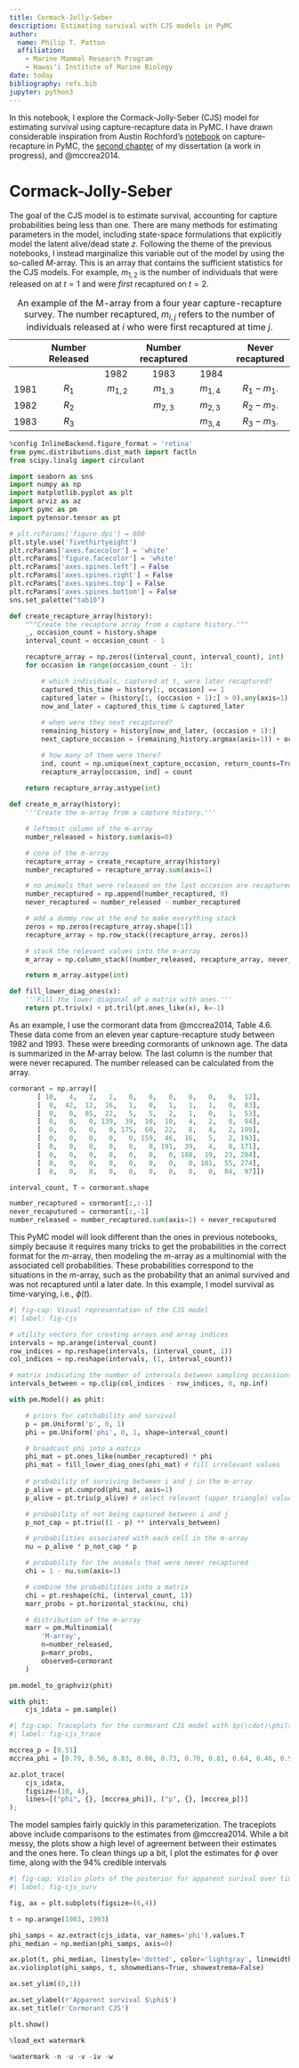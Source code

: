 ```yaml
---
title: Cormack-Jolly-Seber
description: Estimating survival with CJS models in PyMC
author:
  name: Philip T. Patton
  affiliation:
    - Marine Mammal Research Program
    - Hawaiʻi Institute of Marine Biology
date: today
bibliography: refs.bib
jupyter: python3
---
```


In this notebook, I explore the Cormack-Jolly-Seber (CJS) model for estimating survival using capture-recapture data in PyMC. I have drawn considerable inspiration from Austin Rochford's [notebook](https://austinrochford.com/posts/2018-01-31-capture-recapture.html) on capture-recapture in PyMC, the [second chapter](https://github.com/philpatton/autocapture) of my dissertation (a work in progress), and @mccrea2014.  

# Cormack-Jolly-Seber 

The goal of the CJS model is to estimate survival, accounting for capture probabilities being less than one. There are many methods for estimating parameters in the model, including state-space formulations that explicitly model the latent alive/dead state $z.$ Following the theme of the previous notebooks, I instead marginalize this variable out of the model by using the so-called $M$-array. This is an array that contains the sufficient statistics for the CJS models. For example, $m_{1,2}$ is the number of individuals that were released on at $t=1$ and were *first* recaptured on $t=2.$

|      | Number Released |           | Number recaptured |           | Never recaptured |
|------|:---------------:|----------:|:-----------------:|-----------|:----------------:|
|      |                 |    1982   |        1983       |    1984   |                  |
| 1981 |      $R_1$      | $m_{1,2}$ |     $m_{1,3}$     | $m_{1,4}$ | $R_1-m_{1\cdot}$ |
| 1982 |      $R_2$      |           |     $m_{2,3}$     | $m_{2,3}$ | $R_2-m_{2\cdot}$ |
| 1983 |      $R_3$      |           |                   | $m_{3,4}$ | $R_3-m_{3\cdot}$ |
: An example of the M-array from a four year capture-recapture survey. The number recaptured, $m_{i,j}$ refers to the number of individuals released at $i$ who were first recaptured at time $j$.

```python
%config InlineBackend.figure_format = 'retina'
from pymc.distributions.dist_math import factln
from scipy.linalg import circulant

import seaborn as sns
import numpy as np
import matplotlib.pyplot as plt
import arviz as az
import pymc as pm 
import pytensor.tensor as pt

# plt.rcParams['figure.dpi'] = 600
plt.style.use('fivethirtyeight')
plt.rcParams['axes.facecolor'] = 'white'
plt.rcParams['figure.facecolor'] = 'white'
plt.rcParams['axes.spines.left'] = False
plt.rcParams['axes.spines.right'] = False
plt.rcParams['axes.spines.top'] = False
plt.rcParams['axes.spines.bottom'] = False
sns.set_palette("tab10")

def create_recapture_array(history):
    """Create the recapture array from a capture history."""
    _, occasion_count = history.shape
    interval_count = occasion_count - 1

    recapture_array = np.zeros((interval_count, interval_count), int)
    for occasion in range(occasion_count - 1):

        # which individuals, captured at t, were later recaptured?
        captured_this_time = history[:, occasion] == 1
        captured_later = (history[:, (occasion + 1):] > 0).any(axis=1)
        now_and_later = captured_this_time & captured_later
        
        # when were they next recaptured? 
        remaining_history = history[now_and_later, (occasion + 1):]
        next_capture_occasion = (remaining_history.argmax(axis=1)) + occasion 

        # how many of them were there?
        ind, count = np.unique(next_capture_occasion, return_counts=True)
        recapture_array[occasion, ind] = count
        
    return recapture_array.astype(int)

def create_m_array(history):
    '''Create the m-array from a capture history.'''

    # leftmost column of the m-array
    number_released = history.sum(axis=0)

    # core of the m-array 
    recapture_array = create_recapture_array(history)
    number_recaptured = recapture_array.sum(axis=1)

    # no animals that were released on the last occasion are recaptured
    number_recaptured = np.append(number_recaptured, 0)
    never_recaptured = number_released - number_recaptured

    # add a dummy row at the end to make everything stack 
    zeros = np.zeros(recapture_array.shape[1])
    recapture_array = np.row_stack((recapture_array, zeros))

    # stack the relevant values into the m-array 
    m_array = np.column_stack((number_released, recapture_array, never_recaptured))

    return m_array.astype(int)

def fill_lower_diag_ones(x):
    '''Fill the lower diagonal of a matrix with ones.'''
    return pt.triu(x) + pt.tril(pt.ones_like(x), k=-1)
```

As an example, I use the cormorant data from @mccrea2014, Table 4.6. These data come from an eleven year capture-recapture study between 1982 and 1993. These were breeding cormorants of unknown age. The data is summarized in the $M$-array below. The last column is the number that were never recapured. The number released can be calculated from the array.

```python
cormorant = np.array([
       [ 10,   4,   2,   2,   0,   0,   0,   0,   0,   0,  12],
       [  0,  42,  12,  16,   1,   0,   1,   1,   1,   0,  83],
       [  0,   0,  85,  22,   5,   5,   2,   1,   0,   1,  53],
       [  0,   0,   0, 139,  39,  10,  10,   4,   2,   0,  94],
       [  0,   0,   0,   0, 175,  60,  22,   8,   4,   2, 199],
       [  0,   0,   0,   0,   0, 159,  46,  16,   5,   2, 193],
       [  0,   0,   0,   0,   0,   0, 191,  39,   4,   8, 171],
       [  0,   0,   0,   0,   0,   0,   0, 188,  19,  23, 284],
       [  0,   0,   0,   0,   0,   0,   0,   0, 101,  55, 274],
       [  0,   0,   0,   0,   0,   0,   0,   0,   0,  84,  97]])
```

```python
interval_count, T = cormorant.shape

number_recaptured = cormorant[:,:-1]
never_recaputured = cormorant[:,-1]
number_released = number_recaptured.sum(axis=1) + never_recaputured
```

This PyMC model will look different than the ones in previous notebooks, simply because it requires many tricks to get the probabilities in the correct format for the $m$-array, then modeling the $m$-array as a multinomial with the associated cell probabilities. These probabilities correspond to the situations in the $m$-array, such as the probability that an animal survived and was not recaptured until a later date. In this example, I model survival as time-varying, i.e., $\phi(t).$

```python
#| fig-cap: Visual representation of the CJS model
#| label: fig-cjs

# utility vectors for creating arrays and array indices
intervals = np.arange(interval_count)
row_indices = np.reshape(intervals, (interval_count, 1))
col_indices = np.reshape(intervals, (1, interval_count))

# matrix indicating the number of intervals between sampling occassions
intervals_between = np.clip(col_indices - row_indices, 0, np.inf)

with pm.Model() as phit:

    # priors for catchability and survival 
    p = pm.Uniform('p', 0, 1)
    phi = pm.Uniform('phi', 0, 1, shape=interval_count)

    # broadcast phi into a matrix 
    phi_mat = pt.ones_like(number_recaptured) * phi
    phi_mat = fill_lower_diag_ones(phi_mat) # fill irrelevant values 
    
    # probability of surviving between i and j in the m-array 
    p_alive = pt.cumprod(phi_mat, axis=1)
    p_alive = pt.triu(p_alive) # select relevant (upper triangle) values

    # probability of not being captured between i and j
    p_not_cap = pt.triu((1 - p) ** intervals_between)

    # probabilities associated with each cell in the m-array
    nu = p_alive * p_not_cap * p

    # probability for the animals that were never recaptured
    chi = 1 - nu.sum(axis=1)

    # combine the probabilities into a matrix
    chi = pt.reshape(chi, (interval_count, 1))
    marr_probs = pt.horizontal_stack(nu, chi)

    # distribution of the m-array 
    marr = pm.Multinomial(
        'M-array',
        n=number_released,
        p=marr_probs,
        observed=cormorant
    )

pm.model_to_graphviz(phit)
```

```python
with phit:
    cjs_idata = pm.sample()
```

```python
#| fig-cap: Traceplots for the cormorant CJS model with $p(\cdot)\phi(t)$. MLEs from @mccrea2014 shown by vertical and horizontal lines.
#| label: fig-cjs_trace

mccrea_p = [0.51]
mccrea_phi = [0.79, 0.56, 0.83, 0.86, 0.73, 0.70, 0.81, 0.64, 0.46, 0.95]

az.plot_trace(
    cjs_idata, 
    figsize=(10, 4),
    lines=[("phi", {}, [mccrea_phi]), ("p", {}, [mccrea_p])] 
);
```

The model samples fairly quickly in this parameterization. The traceplots above include comparisons to the estimates from @mccrea2014. While a bit messy, the plots show a high level of agreement between their estimates and the ones here. To clean things up a bit, I plot the estimates for $\phi$ over time, along with the 94\% credible intervals

```python
#| fig-cap: Violin plots of the posterior for apparent surival over time from the cormorant CJS. Horizontal lines represent the posterior median.
#| label: fig-cjs_surv

fig, ax = plt.subplots(figsize=(6,4))

t = np.arange(1983, 1993)

phi_samps = az.extract(cjs_idata, var_names='phi').values.T
phi_median = np.median(phi_samps, axis=0)

ax.plot(t, phi_median, linestyle='dotted', color='lightgray', linewidth=2)
ax.violinplot(phi_samps, t, showmedians=True, showextrema=False)

ax.set_ylim((0,1))

ax.set_ylabel(r'Apparent survival $\phi$')
ax.set_title(r'Cormorant CJS')

plt.show()
```

```python
%load_ext watermark

%watermark -n -u -v -iv -w 
```

